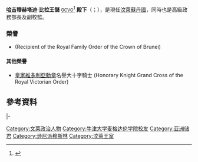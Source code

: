 {{Malay name|Al-Muhtadee Billah|Bolkiah|note=on}}
{{Infobox Officeholder
|honorific-prefix = {{flag| Brunei}}王储殿下<br />''HRH'' Crown Prince of  Brunei
|name             = 哈吉·穆赫塔迪·比拉·伊卜尼·蘇丹·哈吉·哈桑納爾·博爾基亞<br>{{lang|ms|Haji Al Muhtadee Billah ibni Sultan Haji Hassanal Bolkiah}}
|honorific-suffix = [[皇家維多利亞勳章|GCVO]] 
|image            = Al-Muhtadee_Billah.jpg
|office           = {{le|汶萊王位繼承順序|Line of succession to the Bruneian throne|汶萊王儲}}
|heir             = {{le|阿卜杜勒·蒙泰基姆|Abdul Muntaqim}}
|term_start       = 1998年8月10日（{{age in years and days|1998|8|10|age=no}}）
|term_end         = 
|predecessor      = [[哈桑纳尔·博尔基亚|哈桑纳尔·博尔基亚]]
|successor        = 
|office1          = {{le|汶萊內閣|Cabinet of Brunei|汶萊總理辦公室}}高級政務部長
|monarch1         = [[哈桑纳尔·博尔基亚|哈桑纳尔·博尔基亚]]
|term_start1      = 2009年8月
|term_end1        = 
|predecessor1     = 頭銜創立
|successor1       = 
|office2          = {{le|汶萊達魯薩蘭大學|Universiti Brunei Darussalam}}副校監
|chancellor2      = [[哈桑纳尔·博尔基亚|哈桑纳尔·博尔基亚]]
|term_start2      = 1984年
|term_end2        = 
|predecessor2     = 頭銜創立
|successor2       = 
|birth_name       = 穆赫塔迪·比拉殿下<br>Pengiran Muda Al Muhtadee Billah
|birth_date       = {{birth date and age|1974|2|17|df=y}}
|birth_place      = {{BRU}}[[斯里巴加湾市|斯里巴加湾市]]達魯哈那皇宮
|death_date       = 
|death_place      = 
|spouse           = [[薩拉_(汶萊王儲妃)|薩拉王儲妃殿下]]
|children         = {{le|阿卜杜勒·蒙泰基姆|Abdul Muntaqim}}王子<br>穆訥瓦·馬迪奧·博爾基亞公主<br>穆罕默德·埃曼王子<br/>法厦地瑪公主
|father           = [[哈桑纳尔·博尔基亚|哈桑纳尔·博尔基亚]]
|mother           = {{le|薩莉哈 (汶萊王后)|安卡·薩莉哈殿下}}
|alma_mater       = {{le|汶萊達魯薩蘭大學|Universiti Brunei Darussalam}}<br>[[牛津大学|牛津大学]]
|religion         = [[遜尼派|遜尼派]]
}}

'''[[哈吉|哈吉]]穆赫塔迪·比拉王儲''' <small>[[皇家維多利亞勳章|GCVO]]</small><ref name="senior">{{cite web |title=Senior Minister |url=http://www.jpm.gov.bn/ |publisher=Prime Minister's Office of Brunei |accessdate=24 April 2011 |archiveurl=https://web.archive.org/web/20110429190215/http://jpm.gov.bn/ |archivedate=2011年4月29日 |deadurl=yes }}</ref> '''殿下'''（{{lang-ms|Duli Yang Teramat Mulia Pengiran Muda Mahkota Pengiran Haji Al-Muhtadee Billah }}；{{bd|1974年|2月17日|}}），是現任[[汶萊|汶萊]][[蘇丹國|蘇丹國]]{{le|汶萊王位繼承順序|Line of succession to the Bruneian throne|王儲}}，同時也是{{le|汶萊內閣|Cabinet of Brunei|汶萊總理辦公室}}高級政務部長及{{le|汶萊達魯薩蘭大學|Universiti Brunei Darussalam}}副校監。


=== 榮譽 ===  
*{{flag|Brunei}} {{link-en|王室成員王冠勳章|Royal Family Order of the Crown of Brunei}} (Recipient of the Royal Family Order of the Crown of Brunei)

==== 其他榮譽 ====
*{{flag|UK}} [[皇家維多利亞勳章|皇家維多利亞勳章]]名譽大十字騎士 (Honorary Knight Grand Cross of the Royal Victorian Order)





==參考資料==
{{reflist}}

{{s-start}}
{{s-hou|{{le|博爾基亞王朝|House of Bolkiah}}|2月17日|1974年|}}
{{s-roy|bn}}
{{s-bef|before=[[哈桑纳尔·博尔基亚|哈桑纳尔·博尔基亚·穆伊扎丁·瓦達烏拉]]}}
{{S-ttl|title={{le|汶萊王位繼承順序|Line of succession to the Bruneian throne|汶萊王位繼承}}<br />第1位}}
{{s-aft|after={{le|阿卜杜勒·蒙泰基姆|Abdul Muntaqim}}}}
|-
{{s-bef|before=[[哈桑纳尔·博尔基亚|哈桑纳尔·博尔基亚·穆伊扎丁·瓦達烏拉]]}}
{{S-ttl|title={{le|汶萊王位繼承順序|Line of succession to the Bruneian throne|汶萊王儲}}|years=1998年－}}
{{S-inc}}
{{s-end}}

{{Current heirs of monarchies}}

{{Authority control}}

{{DEFAULTSORT:Billah, Al-Muhtadee}}

[[Category:文莱政治人物|Category:文莱政治人物]]
[[Category:牛津大学麦格达伦学院校友|Category:牛津大学麦格达伦学院校友]]
[[Category:亚洲储君|Category:亚洲储君]]
[[Category:逊尼派穆斯林|Category:逊尼派穆斯林]]
[[Category:汶萊王室|Category:汶萊王室]]